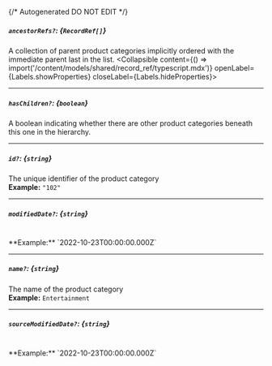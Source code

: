 {/* Autogenerated DO NOT EDIT  */}

##### `ancestorRefs?`: *{`RecordRef[]`}*
A collection of parent product categories implicitly ordered with the immediate parent last in the list.
<Collapsible content={() => import('/content/models/shared/record_ref/typescript.mdx')} openLabel={Labels.showProperties} closeLabel={Labels.hideProperties}>
</Collapsible>

---
##### `hasChildren?`: *{`boolean`}*
A boolean indicating whether there are other product categories beneath this one in the hierarchy.

---
##### `id?`: *{`string`}*
The unique identifier of the product category
<br/>
**Example:** `"102"`

---
##### `modifiedDate?`: *{`string`}*
<br/>
**Example:** `2022-10-23T00:00:00.000Z`

---
##### `name?`: *{`string`}*
The name of the product category
<br/>
**Example:** `Entertainment`

---
##### `sourceModifiedDate?`: *{`string`}*
<br/>
**Example:** `2022-10-23T00:00:00.000Z`


